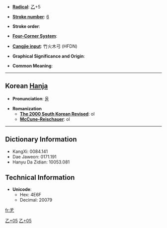 * '''[[Wiktionary:Chinese radical index| Radical]]''': [[Wiktionary:Chinese radical index 乙|乙]]+5

* '''[[Wiktionary:Chinese total strokes index|Stroke number]]''': [[Wiktionary:Chinese total strokes index 6|6]]

* '''Stroke order''': 

* '''[[Wiktionary:Chinese four corner index|Four-Corner System]]''': 

* '''[[Wiktionary:Chinese Cangjie index|Cangjie input]]''': 竹火木弓 (HFDN)

* '''Graphical Significance and Origin''': 

* '''Common Meaning''': 

----

== Korean [[Hanja]] ==

* '''Pronunciation''': [[올]]

* '''Romanization'''
** '''[[The 2000 South Korean Revised Romanization|The 2000 South Korean Revised]]''': ol
** '''[[McCune-Reischauer]]''': ol

----

== Dictionary Information ==

* KangXi: 0084.141
* Dae Jaweon: 0171.191
* Hanyu Da Zidian: 10053.081

== Technical Information ==

* '''Unicode''':
** Hex: 4E6F
** Decimal: 20079

[[Category:CJKV Character articles lacking a common meaning|乙+05]]
[[Category:Korean-only CJKV Characters|乙+05]]

[[fr:乯]]
